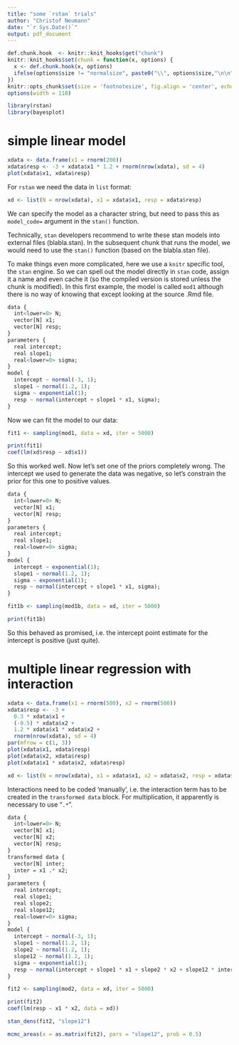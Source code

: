 ```yaml
---
title: "some `rstan` trials"
author: "Christof Neumann"
date: "`r Sys.Date()`"
output: pdf_document
---
```


```r
def.chunk.hook  <- knitr::knit_hooks$get("chunk")
knitr::knit_hooks$set(chunk = function(x, options) {
  x <- def.chunk.hook(x, options)
  ifelse(options$size != "normalsize", paste0("\\", options$size,"\n\n", x, "\n\n \\normalsize"), x)
})
knitr::opts_chunk$set(size = 'footnotesize', fig.align = 'center', echo = TRUE)
options(width = 118)
```

```r
library(rstan)
library(bayesplot)
```

# simple linear model

```r
xdata <- data.frame(x1 = rnorm(200))
xdata$resp <- -3 + xdata$x1 * 1.2 + rnorm(nrow(xdata), sd = 4)
plot(xdata$x1, xdata$resp)
```

For `rstan` we need the data in `list` format:
```r
xd <- list(N = nrow(xdata), x1 = xdata$x1, resp = xdata$resp)
```

We can specify the model as a character string, but need to pass this as `model_code=` argument in the `stan()` function. 

Technically, `stan` developers recommend to write these stan models into external files (blabla.stan). In the subsequent chunk that runs the model, we would need to use the `stan()` function (based on the blabla.stan file).

To make things even more complicated, here we use a `knitr` specific tool, the `stan` engine. So we can spell out the model directly in `stan` code, assign it a name and even cache it (so the compiled version is stored unless the chunk is modified). In this first example, the model is called `mod1` although there is no way of knowing that except looking at the source .Rmd file.

```r
data {
  int<lower=0> N;
  vector[N] x1;
  vector[N] resp;
}
parameters {
  real intercept;
  real slope1;
  real<lower=0> sigma;
} 
model {
  intercept ~ normal(-3, 1);
  slope1 ~ normal(1.2, 1);
  sigma ~ exponential(1);
  resp ~ normal(intercept + slope1 * x1, sigma);
}
```

Now we can fit the model to our data:

```r
fit1 <- sampling(mod1, data = xd, iter = 5000)
```

```r
print(fit1)
coef(lm(xd$resp ~ xd$x1))
```

So this worked well. Now let's set one of the priors completely wrong. The intercept we used to generate the data was negative, so let's constrain the prior for this one to positive values.

```r
data {
  int<lower=0> N;
  vector[N] x1;
  vector[N] resp;
}
parameters {
  real intercept;
  real slope1;
  real<lower=0> sigma;
} 
model {
  intercept ~ exponential(1);
  slope1 ~ normal(1.2, 1);
  sigma ~ exponential(1);
  resp ~ normal(intercept + slope1 * x1, sigma);
}
```

```r
fit1b <- sampling(mod1b, data = xd, iter = 5000)
```

```r
print(fit1b)
```

So this behaved as promised, i.e. the intercept point estimate for the intercept is positive (just quite).

# multiple linear regression with interaction

```r
xdata <- data.frame(x1 = rnorm(500), x2 = rnorm(500))
xdata$resp <- -3 + 
  0.3 * xdata$x1 + 
  (-0.5) * xdata$x2 +
  1.2 * xdata$x1 * xdata$x2 +
  rnorm(nrow(xdata), sd = 4)
par(mfrow = c(1, 3))
plot(xdata$x1, xdata$resp)
plot(xdata$x2, xdata$resp)
plot(xdata$x1 * xdata$x2, xdata$resp)

xd <- list(N = nrow(xdata), x1 = xdata$x1, x2 = xdata$x2, resp = xdata$resp)
```

Interactions need to be coded 'manually', i.e. the interaction term has to be created in the `transformed data` block. For multiplication, it apparently is necessary to use "`.*`".

```r
data {
  int<lower=0> N;
  vector[N] x1;
  vector[N] x2;
  vector[N] resp;
}
transformed data {
  vector[N] inter;
  inter = x1 .* x2;
}
parameters {
  real intercept;
  real slope1;
  real slope2;
  real slope12;
  real<lower=0> sigma;
} 
model {
  intercept ~ normal(-3, 1);
  slope1 ~ normal(1.2, 1);
  slope2 ~ normal(1.2, 1);
  slope12 ~ normal(1.2, 1);
  sigma ~ exponential(1);
  resp ~ normal(intercept + slope1 * x1 + slope2 * x2 + slope12 * inter, sigma);
}
```


```r
fit2 <- sampling(mod2, data = xd, iter = 5000)
```

```r
print(fit2)
coef(lm(resp ~ x1 * x2, data = xd))
```

```r
stan_dens(fit2, "slope12")
```

```r
mcmc_areas(x = as.matrix(fit2), pars = "slope12", prob = 0.5)
```



